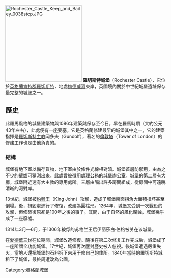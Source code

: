 {{expand|time=2012-02-26T13:44:45+00:00}}
[[File:Rochester_Castle_Keep_and_Bailey_0038stcp.JPG|240px]]
'''羅切斯特城堡'''（Rochester Castle），它位於[[英格蘭|英格蘭]][[肯特郡|肯特郡]][[羅切斯特|羅切斯特]]，地處[[梅德威河|梅德威河]]東岸，英國境內關於中世紀城堡遺址保存最完整的城堡之一。

== 歷史 ==
此羅馬風格的城堡建築物與1086年建築與保存至今日，早在羅馬時期（大約公元43年左右），此處便有一座要塞。它是英格蘭修建最早的城堡其中之一，它的建築指揮是[[羅切斯特主教|羅切斯特主教]]岡多夫（Gundolf），著名的[[倫敦塔|倫敦塔]]（Tower of London）的修建工作也是由他負責的。
===結構===
城堡有地下室以備存貨物，地下室由於條件光線相對暗。城堡首層防禦用，由為之不少的壁爐可猜測出來，此處曾被徵用處理公務的城堡[[辦公室|辦公室]]。城堡的第二層有大廳，城堡附近還有大主教的專用處所。三層由隔出許多房間組成，從房間中可遠眺清晰的河對岸。

13世紀，城堡被[[约翰_(英格兰国王)|約翰王]]（King John）攻擊，造成了城堡南面拐角大面積損坏甚至倒塌。後，損毀處進行了修復，改建為圓柱形。1264年，城堡又受到一次戰役的攻擊，但修築復原卻是100年之後的事了。其間，由于自然的風化腐蝕，城堡幾乎成了一座廢墟。

1314年3月—6月，于1306年被俘的苏格兰王后伊丽莎白·伯格被关在该城堡。

在[[爱德华三世|愛德華三世]]在位期間，城堡改造修復。隨後在第二次修复工作完成后，城堡成了一座所謂全功能城堡。17世紀，城堡再次塵封歷史被人忽視。後城堡遭遇嚴重失火，當地人還把城堡的石料拆下來用于修自己的住所。1840年當時的羅切斯特城租下了城堡，最終周遭改為公園。

[[Category:英格蘭城堡|Category:英格蘭城堡]]
